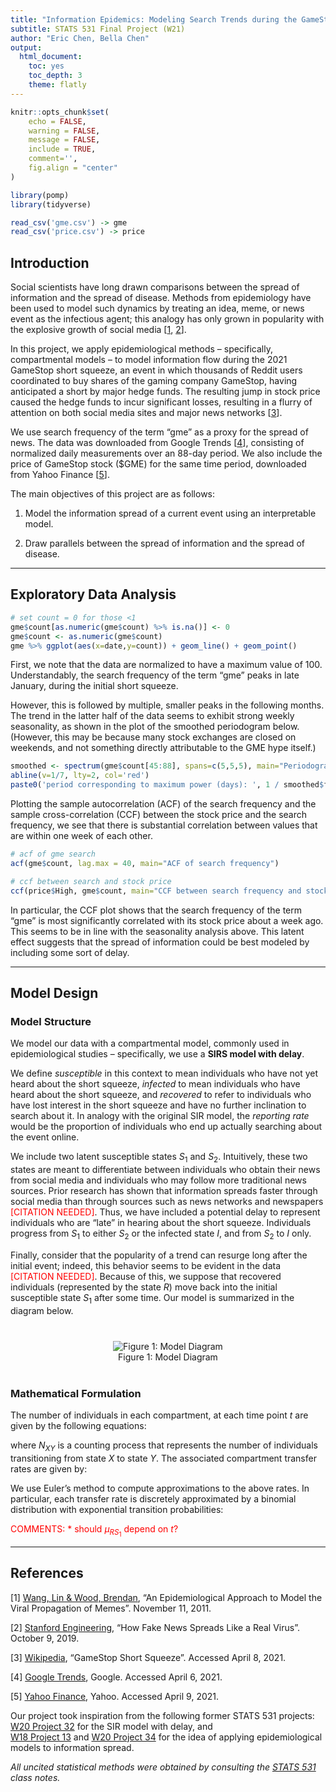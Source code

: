 ---
title: "Information Epidemics: Modeling Search Trends during the GameStop Short Squeeze Using Stochastic Compartmental Models"
subtitle: STATS 531 Final Project (W21)
author: "Eric Chen, Bella Chen"
output:
  html_document:
    toc: yes
    toc_depth: 3
    theme: flatly
---

```{r setup, include=FALSE}
knitr::opts_chunk$set(
	echo = FALSE,
	warning = FALSE,
	message = FALSE,
	include = TRUE,
	comment='',
	fig.align = "center"
)
```

```{r load_packages, include=FALSE}
library(pomp)
library(tidyverse)

read_csv('gme.csv') -> gme
read_csv('price.csv') -> price
```

## Introduction

Social scientists have long drawn comparisons between the spread of information and the spread of disease. Methods from epidemiology have been used to model such dynamics by treating an idea, meme, or news event as the infectious agent; this analogy has only grown in popularity with the explosive growth of social media  [[1](https://www.sciencedirect.com/science/article/pii/S0307904X11002824), [2](https://engineering.stanford.edu/magazine/article/how-fake-news-spreads-real-virus)].

In this project, we apply epidemiological methods -- specifically, compartmental models -- to model information flow during the 2021 GameStop short squeeze, an event in which thousands of Reddit users coordinated to buy shares of the gaming company GameStop, having anticipated a short by major hedge funds. The resulting jump in stock price caused the hedge funds to incur significant losses, resulting in a flurry of attention on both social media sites and major news networks [[3](https://en.wikipedia.org/wiki/GameStop_short_squeeze)].

We use search frequency of the term "gme" as a proxy for the spread of news. The data was downloaded from Google Trends [[4](https://trends.google.com/trends/)], consisting of normalized daily measurements over an 88-day period. We also include the price of GameStop stock (\$GME) for the same time period, downloaded from Yahoo Finance [[5](https://finance.yahoo.com/)].

The main objectives of this project are as follows: 

1. Model the information spread of a current event using an interpretable model.

2. Draw parallels between the spread of information and the spread of disease.

------------

## Exploratory Data Analysis

```{r dataplot, echo=FALSE}
# set count = 0 for those <1
gme$count[as.numeric(gme$count) %>% is.na()] <- 0
gme$count <- as.numeric(gme$count)
gme %>% ggplot(aes(x=date,y=count)) + geom_line() + geom_point()
```
  
First, we note that the data are normalized to have a maximum value of $100$. Understandably, the search frequency of the term "gme" peaks in late January, during the initial short squeeze. 

However, this is followed by multiple, smaller peaks in the following months. The trend in the latter half of the data seems to exhibit strong weekly seasonality, as shown in the plot of the smoothed periodogram below. (However, this may be because many stock exchanges are closed on weekends, and not something directly attributable to the GME hype itself.)

```{r spectrum, echo=FALSE}
smoothed <- spectrum(gme$count[45:88], spans=c(5,5,5), main="Periodogram (Smoothed)")
abline(v=1/7, lty=2, col='red')
paste0('period corresponding to maximum power (days): ', 1 / smoothed$freq[which.max(smoothed$spec)])
```

Plotting the sample autocorrelation (ACF) of the search frequency and the sample cross-correlation (CCF) between the stock price and the search frequency, we see that there is substantial correlation between values that are within one week of each other.

```{r acf, echo=FALSE}
# acf of gme search 
acf(gme$count, lag.max = 40, main="ACF of search frequency")
```

```{r ccf, echo=FALSE}
# ccf between search and stock price
ccf(price$High, gme$count, main="CCF between search frequency and stock price")
```

In particular, the CCF plot shows that the search frequency of the term "gme" is most significantly correlated with its stock price about a week ago. This seems to be in line with the seasonality analysis above. This latent effect suggests that the spread of information could be best modeled by including some sort of delay.

------------

## Model Design

### Model Structure

We model our data with a compartmental model, commonly used in epidemiological studies -- specifically, we use a **SIRS model with delay**.

We define *susceptible* in this context to mean individuals who have not yet heard about the short squeeze, *infected* to mean individuals who have heard about the short squeeze, and *recovered* to refer to individuals who have lost interest in the short squeeze and have no further inclination to search about it. In analogy with the original SIR model, the *reporting rate* would be the proportion of individuals who end up actually searching about the event online.

We include two latent susceptible states $S_1$ and $S_2$. Intuitively, these two states are meant to differentiate between individuals who obtain their news from social media and individuals who may follow more traditional news sources. Prior research has shown that information spreads faster through social media than through sources such as news networks and newspapers <span style='color:red'>[CITATION NEEDED]</span>. Thus, we have included a potential delay to represent individuals who are "late" in hearing about the short squeeze. Individuals progress from $S_1$ to either $S_2$ or the infected state $I$, and from $S_2$ to $I$ only.

Finally, consider that the popularity of a trend can resurge long after the initial event; indeed, this behavior seems to be evident in the data <span style='color:red'>[CITATION NEEDED]</span>. Because of this, we suppose that recovered individuals (represented by the state $R$) move back into the initial susceptible state $S_1$ after some time. Our model is summarized in the diagram below.

<div style='margin:40px'>
<center>
![Figure 1: Model Diagram](model.png)
</center>
</div>


### Mathematical Formulation

The number of individuals in each compartment, at each time point $t$ are given by the following equations:

\begin{align*}
S_1(t) &= S_1(0) + N_{RS_1}(t) - N_{S_1S_2}(t) - N_{S_1I}(t) \\
S_2(t) &= S_2(0) + N_{S_1S_2}(t) - N_{S_2I}(t) \\
I(t) &= I(0) + N_{S_1I}(t) + N_{S_2I}(t) - N_{IR}(t) \\
R(t) &= R(0) + N_{IR}(t) - N_{RS_1}(t) \\
\end{align*}

where $N_{XY}$ is a counting process that represents the number of individuals transitioning from state $X$ to state $Y$. The associated compartment transfer rates are given by:

\begin{align*}
\frac{dN_{S_1S_2}(t)}{dt} &= \mu_{S_1S_2}S_1(t) \\
\frac{dN_{S_1I}(t)}{dt} &= \mu_{S_1I}(t)S_1(t) = \beta_1I(t)S_1(t) \\
\frac{dN_{S_2I}(t)}{dt} &= \mu_{S_2I}(t)S_2(t) = \beta_2I(t)S_2(t)\\
\frac{dN_{IR}(t)}{dt} &= \mu_{IR}I(t) \\
\frac{dN_{RS_1}(t)}{dt} &= \mu_{RS_1}R(t) \\
\end{align*}

We use Euler's method to compute approximations to the above rates. In particular, each transfer rate is discretely approximated by a binomial distribution with exponential transition probabilities:

\begin{align*}
\Delta N_{S_1S_2}(t) &\sim \mathrm{Bin}(S_1, 1 - e^{-\mu_{S_1S_2}\Delta t}) \\
\Delta N_{S_1I}(t) &\sim \mathrm{Bin}(S_1, 1 - e^{-\beta_1\frac{I}{N}\Delta t}) \\
\Delta N_{S_2I}(t) &\sim \mathrm{Bin}(S_2, 1 - e^{-\beta_2\frac{I}{N}\Delta t}) \\
\Delta N_{IR}(t) &\sim \mathrm{Bin}(I, 1 - e^{-\mu_{IR}\Delta t}) \\
\Delta N_{RS_1}(t) &\sim \mathrm{Bin}(R, 1 - e^{-\mu_{RS_1}\Delta t}) \\
\end{align*}

<div style='color:red'>
COMMENTS:
* should $\mu_{RS_1}$ depend on $t$?
</div>

------------

## References  

[1] [Wang, Lin & Wood, Brendan](https://www.sciencedirect.com/science/article/pii/S0307904X11002824), "An Epidemiological Approach to Model the Viral Propagation of Memes". November 11, 2011.

[2] [Stanford Engineering](https://engineering.stanford.edu/magazine/article/how-fake-news-spreads-real-virus), "How Fake News Spreads Like a Real Virus". October 9, 2019.

[3] [Wikipedia](https://en.wikipedia.org/wiki/GameStop_short_squeeze), "GameStop Short Squeeze". Accessed April 8, 2021.

[4] [Google Trends](https://trends.google.com/trends/), Google. Accessed April 6, 2021.

[5] [Yahoo Finance](https://finance.yahoo.com/), Yahoo. Accessed April 9, 2021.

Our project took inspiration from the following former STATS 531 projects: [W20 Project 32](https://ionides.github.io/531w20/final_project/Project32/final.html) for the SIR model with delay, and <br> [W18 Project 13](https://ionides.github.io/531w18/final_project/13/final.html) and [W20 Project 34](https://ionides.github.io/531w20/final_project/Project34/final.html) for the idea of applying epidemiological models to information spread.

*All uncited statistical methods were obtained by consulting the [STATS 531](https://ionides.github.io/531w21/) class notes.*

